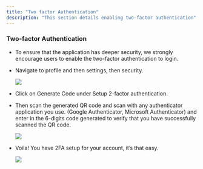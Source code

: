 ```yaml
---
title: "Two factor Authentication"
description: "This section details enabling two-factor authentication"
---
```


### **Two-factor Authentication**

* To ensure that the application has deeper security, we strongly encourage users to enable the two-factor authentication to login.

* Navigate to profile and then settings, then security.

  ![](/images/download\(4\).webp)

* Click on Generate Code under Setup 2-factor authentication.

* Then scan the generated QR code and scan with any authenticator application you use. (Google Authenticator, Microsoft Authenticator) and enter in the 6-digits code generated  to verify that you have successfully scanned the QR code.

  ![](/images/download\(5\).webp)

* Voila! You have 2FA setup for your account, it’s that easy.

  ![](/images/download\(6\).webp)